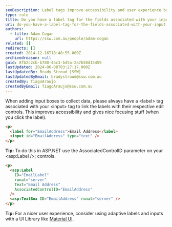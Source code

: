 ```yaml
---
seoDescription: Label tags improve accessibility and user experience by linking edit controls to their respective fields.
type: rule
title: Do you have a label tag for the fields associated with your input?
uri: do-you-have-a-label-tag-for-the-fields-associated-with-your-input
authors:
  - title: Adam Cogan
    url: https://ssw.com.au/people/adam-cogan
related: []
redirects: []
created: 2014-12-16T18:48:55.000Z
archivedreason: null
guid: 8fb2c2cb-b780-4ac3-bd5a-2a7b58d15459
lastUpdated: 2024-06-08T03:27:17.000Z
lastUpdatedBy: Brady Stroud [SSW]
lastUpdatedByEmail: bradystroud@ssw.com.au
createdBy: TiagoAraujo
createdByEmail: TiagoAraujo@ssw.com.au
---
```


When adding input boxes to collect data, please always have a \<label\> tag associated with your \<input\> tag to link the labels with their respective edit controls. This improves accessibility and gives nice focusing stuff (when you click the label).
```html
<p>
  <label for="EmailAddress">Email Address</label>
  <input id="EmailAddress" type="text" />
</p>
```

**Tip:** To do this in ASP.NET use the AssociatedControlID parameter on your \<asp:Label /\>; controls.

```html
<p>
  <asp:Label
    ID="EmailLabel"
    runat="server"
    Text="Email Address"
    AssociatedControlID="EmailAddress"
  />
  <asp:TextBox ID="EmailAddress" runat="server" />
</p>
```

**Tip:** For a nicer user experience, consider using adaptive labels and inputs with a UI Library like [Material UI](https://material-ui.com/components/text-fields/).
